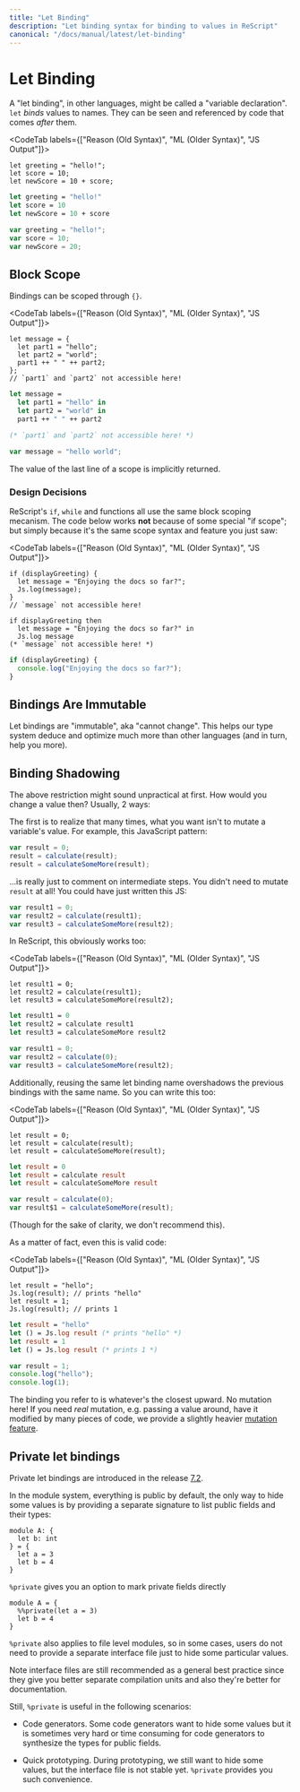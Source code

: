 ```yaml
---
title: "Let Binding"
description: "Let binding syntax for binding to values in ReScript"
canonical: "/docs/manual/latest/let-binding"
---
```


# Let Binding

A "let binding", in other languages, might be called a "variable declaration". `let` _binds_ values to names. They can be seen and referenced by code that comes _after_ them.

<CodeTab labels={["Reason (Old Syntax)", "ML (Older Syntax)", "JS Output"]}>

```re
let greeting = "hello!";
let score = 10;
let newScore = 10 + score;
```
```ml
let greeting = "hello!"
let score = 10
let newScore = 10 + score
```
```js
var greeting = "hello!";
var score = 10;
var newScore = 20;
```

</CodeTab>

## Block Scope

Bindings can be scoped through `{}`.

<CodeTab labels={["Reason (Old Syntax)", "ML (Older Syntax)", "JS Output"]}>

```re
let message = {
  let part1 = "hello";
  let part2 = "world";
  part1 ++ " " ++ part2;
};
// `part1` and `part2` not accessible here!
```
```ml
let message =
  let part1 = "hello" in
  let part2 = "world" in
  part1 ++ " " ++ part2

(* `part1` and `part2` not accessible here! *)
```
```js
var message = "hello world";
```

</CodeTab>

The value of the last line of a scope is implicitly returned.

### Design Decisions

ReScript's `if`, `while` and functions all use the same block scoping mecanism. The code below works **not** because of some special "if scope"; but simply because it's the same scope syntax and feature you just saw:

<CodeTab labels={["Reason (Old Syntax)", "ML (Older Syntax)", "JS Output"]}>

```re
if (displayGreeting) {
  let message = "Enjoying the docs so far?";
  Js.log(message);
}
// `message` not accessible here!
```
```re
if displayGreeting then
  let message = "Enjoying the docs so far?" in
  Js.log message
(* `message` not accessible here! *)
```
```js
if (displayGreeting) {
  console.log("Enjoying the docs so far?");
}
```

</CodeTab>

## Bindings Are Immutable

Let bindings are "immutable", aka "cannot change". This helps our type system deduce and optimize much more than other languages (and in turn, help you more).

## Binding Shadowing

The above restriction might sound unpractical at first. How would you change a value then? Usually, 2 ways:

The first is to realize that many times, what you want isn't to mutate a variable's value. For example, this JavaScript pattern:

```js
var result = 0;
result = calculate(result);
result = calculateSomeMore(result);
```

...is really just to comment on intermediate steps. You didn't need to mutate `result` at all! You could have just written this JS:

```js
var result1 = 0;
var result2 = calculate(result1);
var result3 = calculateSomeMore(result2);
```

In ReScript, this obviously works too:

<CodeTab labels={["Reason (Old Syntax)", "ML (Older Syntax)", "JS Output"]}>

```re
let result1 = 0;
let result2 = calculate(result1);
let result3 = calculateSomeMore(result2);
```
```ml
let result1 = 0
let result2 = calculate result1
let result3 = calculateSomeMore result2
```
```js
var result1 = 0;
var result2 = calculate(0);
var result3 = calculateSomeMore(result2);
```

</CodeTab>

Additionally, reusing the same let binding name overshadows the previous bindings with the same name. So you can write this too:

<CodeTab labels={["Reason (Old Syntax)", "ML (Older Syntax)", "JS Output"]}>

```re
let result = 0;
let result = calculate(result);
let result = calculateSomeMore(result);
```
```ml
let result = 0
let result = calculate result
let result = calculateSomeMore result
```
```js
var result = calculate(0);
var result$1 = calculateSomeMore(result);
```

</CodeTab>

(Though for the sake of clarity, we don't recommend this).

As a matter of fact, even this is valid code:

<CodeTab labels={["Reason (Old Syntax)", "ML (Older Syntax)", "JS Output"]}>

```re
let result = "hello";
Js.log(result); // prints "hello"
let result = 1;
Js.log(result); // prints 1
```
```ml
let result = "hello"
let () = Js.log result (* prints "hello" *)
let result = 1
let () = Js.log result (* prints 1 *)
```
```js
var result = 1;
console.log("hello");
console.log(1);
```

</CodeTab>

The binding you refer to is whatever's the closest upward. No mutation here!
If you need _real_ mutation, e.g. passing a value around, have it modified by many pieces of code, we provide a slightly heavier [mutation feature](mutation.md).


## Private let bindings

Private let bindings are introduced in the release [7.2](https://rescript-lang.org/blog/bucklescript-release-7-2).

In the module system, everything is public by default, 
the only way to hide some values is by providing a separate signature to 
list public fields and their types:

```res
module A: {
  let b: int
} = {
  let a = 3
  let b = 4
}
```
`%private` gives you an option to mark private fields directly

```res
module A = {
  %%private(let a = 3)
  let b = 4
}
```

`%private` also applies to file level modules, so in some cases, 
users do not need to provide a separate interface file just to hide some particular values.

Note interface files are still recommended as a general best practice since they give you better 
separate compilation units and also they're better for documentation. 

Still, `%private` is useful in the following scenarios:

- Code generators. Some code generators want to hide some values but it is sometimes very hard or time consuming for code generators to synthesize the types for public fields.

- Quick prototyping. During prototyping, we still want to hide some values, but the interface file is not stable yet. `%private` provides you such convenience.

